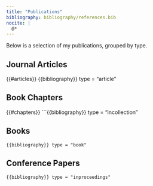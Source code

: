 ```yaml
---
title: "Publications"
bibliography: bibliography/references.bib
nocite: |
  @*
---
```


Below is a selection of my publications, grouped by type.

## Journal Articles

{{#articles}}
  {{bibliography}}
type = "article"


## Book Chapters

{{#chapters}}
```{{bibliography}}
type = "incollection"


## Books

::: {{#books}}
```{{bibliography}}
type = "book"
```
:::

## Conference Papers

::: {{#conferences}}
```{{bibliography}}
type = "inproceedings"
```
:::
